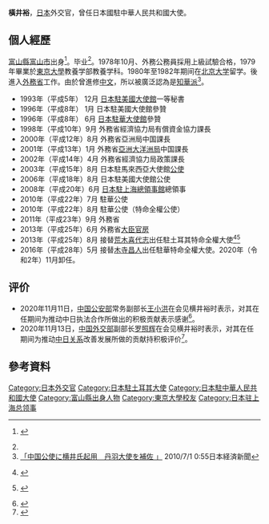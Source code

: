 {{prose|time=2016-03-25T03:12:27+00:00}}
{{Infobox ambassador
| name  = 横井裕
| original_name = 
| native_name_lang = 
| image = 
| imagesize = 
| order = 16
| ambassador_from = 日本
| country = 中華人民共和國
| term_start = 2016年5月
| term_end = 2020年11月
|1blankname    = {{nowrap|[[外務大臣_(日本)|外務大臣]]}}
|1namedata     = [[岸田文雄|岸田文雄]]<br>[[河野太郎|河野太郎]]<br>[[茂木敏充|茂木敏充]]
| predecessor = [[木寺昌人|木寺昌人]]
| successor = [[垂秀夫|垂秀夫]]
| order2 = 26
| ambassador_from2 = 日本
| country2 = 土耳其
| term_start2 = 2013年8月
| term_end2 = 2016年5月
|1blankname2    = {{nowrap|[[外務大臣_(日本)|外務大臣]]}}
|1namedata2     = [[岸田文雄|岸田文雄]]
| predecessor2 = {{link-ja|荒木喜代志|荒木喜代志}}
| successor2 = {{link-ja|岡浩|岡浩}}
|birth_date = {{birth date and age|1955|1|10}}
|birth_place = {{JPN}}[[富山縣|富山縣]][[富山市|富山市]]
|death_date = 
|death_place = 
|alma_mater = [[東京大学|東京大学]]教養学部教養学科
|profession = 
|occupation=
|spouse = 
|parents=
|relatives= 
|children= 
|party = 
|website=
}}
'''橫井裕'''{{BD|1955年|1月10日|||}}，[[日本|日本]]外交官，曾任日本國駐中華人民共和國大使。

== 個人經歷 ==
[[富山縣|富山縣]][[富山市|富山市]]出身<ref name="#1">{{ja icon}} {{cite web | title = 富山市 臨時記者会見 平成27年4月17日- OECD国際会議日程及びトルコ訪問について | publisher = 富山市 | url = http://www.city.toyama.toyama.jp/kikakukanribu/kohoka/kishakaiken/h27/kishakaiken270417.html　 | date =  | accessdate = 2016-05-25 }}{{dead link|date=2018年3月 |bot=InternetArchiveBot |fix-attempted=yes }}</ref>。{{Link-ja|富山县立富山中部高等学校|富山県立富山中部高等学校}}毕业<ref name="#1"/>。1978年10月、外務公務員採用上級試驗合格，1979年畢業於[[東京大學|東京大學]]教養学部教養学科。1980年至1982年期间在[[北京大学|北京大学]]留学。後進入[[日本外務省|外務省]]工作。由於曾進修[[中文|中文]]，所以被廣泛認為是[[知華派|知華派]]<ref>[http://www.nikkei.com/article/DGXNASFS3002Z_Q0A630C1PE8000/ 「中国公使に横井氏起用　丹羽大使を補佐 」] {{Wayback|url=http://www.nikkei.com/article/DGXNASFS3002Z_Q0A630C1PE8000/ |date=20191129131549 }}2010/7/1 0:55日本経済新聞</ref>。
* 1993年（平成5年） 12月 [[日本駐美國大使館|日本駐美國大使館]]一等秘書
* 1996年（平成8年） 1月 日本駐美國大使館參贊
* 1996年（平成8年） 6月 [[日本駐華大使館|日本駐華大使館]]參贊
* 1998年（平成10年）9月 外務省經濟協力局有償資金協力課長  
* 2000年（平成12年）8月 外務省亞洲局中国課長
* 2001年（平成13年）1月 外務省[[亞洲大洋洲局|亞洲大洋洲局]]中国課長
* 2002年（平成14年）4月 外務省經濟協力局政策課長
* 2003年（平成15年）8月 日本駐馬來西亞大使館[[公使|公使]] 
* 2006年（平成18年）8月 日本駐美國大使館公使
* 2008年（平成20年）6月 [[日本駐上海總領事館|日本駐上海總領事館]]總領事
* 2010年（平成22年）7月 駐華公使
* 2010年（平成22年）8月 駐華公使（特命全權公使）
* 2011年（平成23年）9月 外務省{{Link-ja|外務發言人|外務報道官}}
* 2013年（平成25年）6月 外務省[[大臣官房|大臣官房]]
* 2013年（平成25年）8月 接替[[荒木喜代志|荒木喜代志]]出任駐土耳其特命全權大使<ref>{{ja icon}} {{cite web| title =横井裕駐トルコ日本大使の略歴| publisher =在トルコ日本国大使館ホームページ| url =http://www.tr.emb-japan.go.jp/J_01/02.htm| date =| accessdate =2014-03-23| deadurl =yes| archiveurl =https://web.archive.org/web/20170707011855/http://www.tr.emb-japan.go.jp/J_01/02.htm| archivedate =2017年7月7日| df =}}</ref><ref>{{ja icon}} {{cite web
  | title = 駐仏大使に鈴木氏
  | publisher = [[日本経済新聞|日本経済新聞]]
  | url = http://www.nikkei.com/article/DGXNASFS0705B_Y3A800C1000000/
  | date = 2013-08-08
  | accessdate = 2014-03-23
  | archive-date = 2019-11-30
  | archive-url = https://web.archive.org/web/20191130112050/https://www.nikkei.com/article/DGXNASFS0705B_Y3A800C1000000/
  | dead-url = no
  }}</ref>
* 2016年（平成28年）5月 接替[[木寺昌人|木寺昌人]]出任駐華特命全權大使。2020年（令和2年）11月卸任。 <REF>
{{Cite web |url=http://tchina.kyodonews.jp/news/2016/03/117125.html |title=日本政府任命橫井裕出任駐華大使 |access-date=2016-04-05 |archive-date=2016-04-16 |archive-url=https://web.archive.org/web/20160416080159/http://tchina.kyodonews.jp/news/2016/03/117125.html |dead-url=no }}
</REF>

== 评价 ==
* 2020年11月11日，[[中华人民共和国公安部|中国公安部]]常务副部长[[王小洪|王小洪]]在会见横井裕时表示，对其在任期间为推动中日执法合作所做出的积极贡献表示感谢<ref>{{Cite web|title=王小洪会见日本驻华大使横井裕|url=https://www.mps.gov.cn/n2253534/n2253535/c7516117/content.html|accessdate=2020-12-09|author=|date=2020-11-11|format=|publisher=中华人民共和国公安部|agency=|language=zh}}</ref>。
* 2020年11月13日，[[中华人民共和国外交部|中国外交部]]副部长[[罗照辉|罗照辉]]在会见横井裕时表示，对其在任期间为推动[[中日关系|中日关系]]改善发展所做的贡献持积极评价<ref>{{Cite web|title=外交部副部长罗照辉会见即将离任的日本驻华大使横井裕|url=https://www.fmprc.gov.cn/web/wjbxw_673019/t1832253.shtml|accessdate=2020-11-15|author=|date=2020-11-13|format=|publisher=中华人民共和国外交部|agency=|language=zh|archiveurl=https://web.archive.org/web/20201115142237/https://www.fmprc.gov.cn/web/wjbxw_673019/t1832253.shtml|archivedate=2020-11-15}}</ref>。

==參考資料==
{{reflist}}

{{日本駐華大使|2016年—|中華人民共和國}}

{{DEFAULTSORT:Yutaka, Yokoi}}
[[Category:日本外交官|Category:日本外交官]]
[[Category:日本駐土耳其大使|Category:日本駐土耳其大使]]
[[Category:日本駐中華人民共和國大使|Category:日本駐中華人民共和國大使]]
[[Category:富山縣出身人物|Category:富山縣出身人物]]
[[Category:東京大學校友|Category:東京大學校友]]
[[Category:日本驻上海总领事|Category:日本驻上海总领事]]

{{start box}}
{{s-dip}}
{{s-before|[[木寺昌人|木寺昌人]]}}
{{s-title|[[日本驻华大使列表|日本驻华大使]]|2016年5月－2020年11月}}
{{s-after|[[垂秀夫|垂秀夫]]}}
{{end box}}